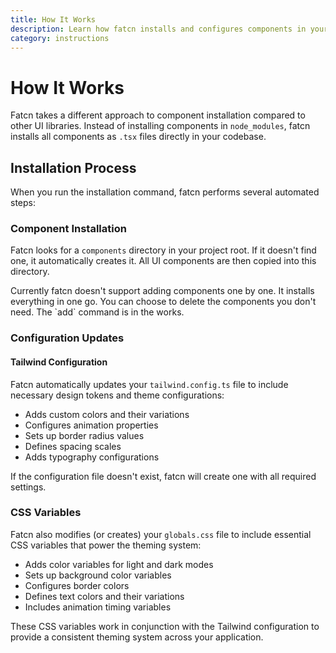```yaml
---
title: How It Works
description: Learn how fatcn installs and configures components in your Next.js project.
category: instructions
---
```


# How It Works

Fatcn takes a different approach to component installation compared to other UI libraries. Instead of installing components in `node_modules`, fatcn installs all components as `.tsx` files directly in your codebase.

## Installation Process

When you run the installation command, fatcn performs several automated steps:

### Component Installation

Fatcn looks for a `components` directory in your project root. If it doesn't find one, it automatically creates it. All UI components are then copied into this directory.

<Callout>
Currently fatcn doesn't support adding components one by one. It installs everything in one go. You can choose to delete the components you don't need. The `add` command is in the works.
</Callout>

### Configuration Updates

#### Tailwind Configuration

Fatcn automatically updates your `tailwind.config.ts` file to include necessary design tokens and theme configurations:

- Adds custom colors and their variations
- Configures animation properties
- Sets up border radius values
- Defines spacing scales
- Adds typography configurations

If the configuration file doesn't exist, fatcn will create one with all required settings.

### CSS Variables

Fatcn also modifies (or creates) your `globals.css` file to include essential CSS variables that power the theming system:

- Adds color variables for light and dark modes
- Sets up background color variables
- Configures border colors
- Defines text colors and their variations
- Includes animation timing variables

These CSS variables work in conjunction with the Tailwind configuration to provide a consistent theming system across your application.
